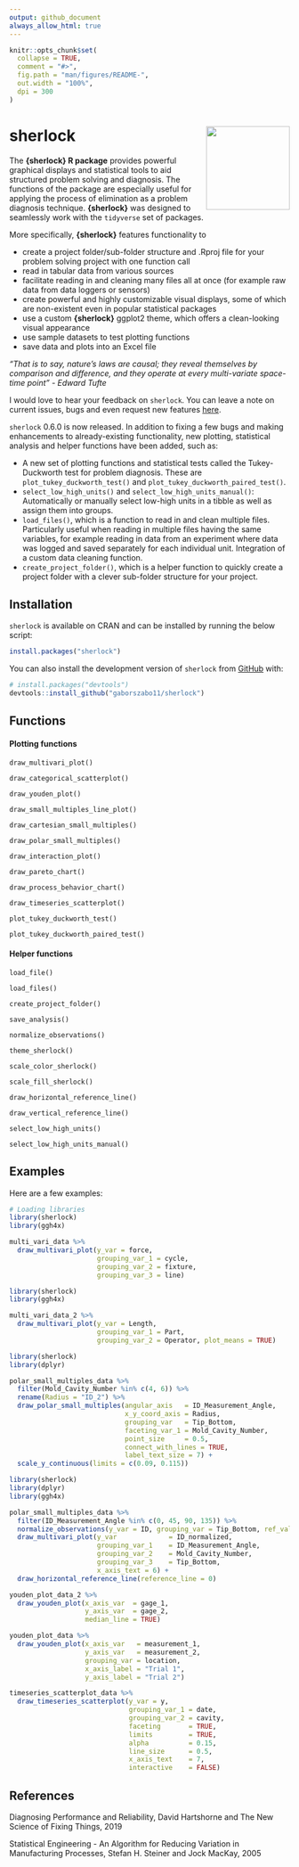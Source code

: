 ```yaml
---
output: github_document
always_allow_html: true
---
```


<!-- README.md is generated from README.Rmd. Please edit that file -->

```r
knitr::opts_chunk$set(
  collapse = TRUE,
  comment = "#>",
  fig.path = "man/figures/README-",
  out.width = "100%",
  dpi = 300
)
```



# sherlock <img src="man/figures/logo.png" align="right" height="200" style="float:right; height:150px;" />


The __{sherlock} R package__ provides powerful graphical displays and statistical tools to aid structured problem solving and diagnosis. The functions of the package are especially useful for applying the process of elimination as a problem diagnosis technique. __{sherlock}__ was designed to seamlessly work with the `tidyverse` set of packages.

More specifically, __{sherlock}__ features functionality to

* create a project folder/sub-folder structure and .Rproj file for your problem solving project with one function call
* read in tabular data from various sources
* facilitate reading in and cleaning many files all at once (for example raw data from data loggers or sensors)
* create powerful and highly customizable visual displays, some of which are non-existent even in popular statistical packages
* use a custom __{sherlock}__ ggplot2 theme, which offers a clean-looking visual appearance
* use sample datasets to test plotting functions
* save data and plots into an Excel file


_"That is to say, nature's laws are causal; they reveal themselves by comparison and difference, and they operate at every multi-variate space-time point" - Edward Tufte_


I would love to hear your feedback on `sherlock`. You can leave a note on current issues, bugs and even request new features [here](https://github.com/gaboraszabo/sherlock/issues).

`sherlock` 0.6.0 is now released. In addition to fixing a few bugs and making enhancements to already-existing functionality, new plotting, statistical analysis and helper functions have been added, such as:

* A new set of plotting functions and statistical tests called the Tukey-Duckworth test for problem diagnosis. These are `plot_tukey_duckworth_test()` and `plot_tukey_duckworth_paired_test()`.
* `select_low_high_units()` and `select_low_high_units_manual()`: Automatically or manually select low-high units in a tibble as well as assign them into groups.
* `load_files()`, which is a function to read in and clean multiple files. Particularly useful when reading in multiple files having the same variables, for example reading in data from an experiment where data was logged and saved separately for each individual unit. Integration of a custom data cleaning function.
* `create_project_folder()`, which is a helper function to quickly create a project folder with a clever sub-folder structure for your project.



## Installation

`sherlock` is available on CRAN and can be installed by running the below script:
``` r
install.packages("sherlock")
```

You can also install the development version of `sherlock` from [GitHub](https://github.com/) with:

``` r
# install.packages("devtools")
devtools::install_github("gaborszabo11/sherlock")
```

## Functions


#### Plotting functions
`draw_multivari_plot()`

`draw_categorical_scatterplot()`

`draw_youden_plot()`

`draw_small_multiples_line_plot()`

`draw_cartesian_small_multiples()`

`draw_polar_small_multiples()`

`draw_interaction_plot()`

`draw_pareto_chart()`

`draw_process_behavior_chart()`

`draw_timeseries_scatterplot()`

`plot_tukey_duckworth_test()`

`plot_tukey_duckworth_paired_test()`


#### Helper functions
`load_file()`

`load_files()`

`create_project_folder()`

`save_analysis()`

`normalize_observations()`

`theme_sherlock()`

`scale_color_sherlock()`

`scale_fill_sherlock()`

`draw_horizontal_reference_line()`

`draw_vertical_reference_line()`

`select_low_high_units()`

`select_low_high_units_manual()`






## Examples

Here are a few examples:
```r
# Loading libraries
library(sherlock)
library(ggh4x)
```



```r
multi_vari_data %>% 
  draw_multivari_plot(y_var = force, 
                      grouping_var_1 = cycle, 
                      grouping_var_2 = fixture, 
                      grouping_var_3 = line)
```



```r
library(sherlock)
library(ggh4x)

multi_vari_data_2 %>% 
  draw_multivari_plot(y_var = Length, 
                      grouping_var_1 = Part, 
                      grouping_var_2 = Operator, plot_means = TRUE)
```


```r
library(sherlock)
library(dplyr)

polar_small_multiples_data %>% 
  filter(Mold_Cavity_Number %in% c(4, 6)) %>% 
  rename(Radius = "ID_2") %>% 
  draw_polar_small_multiples(angular_axis   = ID_Measurement_Angle, 
                             x_y_coord_axis = Radius, 
                             grouping_var   = Tip_Bottom, 
                             faceting_var_1 = Mold_Cavity_Number,
                             point_size     = 0.5, 
                             connect_with_lines = TRUE, 
                             label_text_size = 7) +
  scale_y_continuous(limits = c(0.09, 0.115))
```


```r
library(sherlock)
library(dplyr)
library(ggh4x)

polar_small_multiples_data %>% 
  filter(ID_Measurement_Angle %in% c(0, 45, 90, 135)) %>% 
  normalize_observations(y_var = ID, grouping_var = Tip_Bottom, ref_values = c(0.2075, 0.2225)) %>% 
  draw_multivari_plot(y_var             = ID_normalized, 
                      grouping_var_1    = ID_Measurement_Angle, 
                      grouping_var_2    = Mold_Cavity_Number, 
                      grouping_var_3    = Tip_Bottom, 
                      x_axis_text = 6) +
  draw_horizontal_reference_line(reference_line = 0)


```



```r
youden_plot_data_2 %>% 
  draw_youden_plot(x_axis_var  = gage_1, 
                   y_axis_var  = gage_2, 
                   median_line = TRUE)
```


```r
youden_plot_data %>% 
  draw_youden_plot(x_axis_var   = measurement_1, 
                   y_axis_var   = measurement_2, 
                   grouping_var = location, 
                   x_axis_label = "Trial 1", 
                   y_axis_label = "Trial 2")
```



```r
timeseries_scatterplot_data %>%
  draw_timeseries_scatterplot(y_var = y, 
                              grouping_var_1 = date, 
                              grouping_var_2 = cavity, 
                              faceting       = TRUE, 
                              limits         = TRUE, 
                              alpha          = 0.15,
                              line_size      = 0.5, 
                              x_axis_text    = 7,
                              interactive    = FALSE)
```




## References
Diagnosing Performance and Reliability, David Hartshorne and The New Science of Fixing Things, 2019

Statistical Engineering - An Algorithm for Reducing Variation in Manufacturing Processes, Stefan H. Steiner and Jock MacKay, 2005

